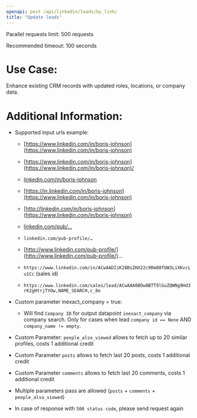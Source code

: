 ```yaml
---
openapi: post /api/linkedin/leads/by_link/
title: "Update leads"
---
```


Parallel requests limit: 500 requests

Recommended timeout: 100 seconds

# Use Case:
Enhance existing CRM records with updated roles, locations, or company data.

# Additional Information:
- Supported input urls example:
    
    - [https://www.linkedin.com/in/boris-johnson](https://www.linkedin.com/in/boris-johnson)
        
    - [https://www.linkedin.com/in/boris-johnson](https://www.linkedin.com/in/boris-johnson)/
        
    - [linkedin.com/in/boris-johnson](https://www.linkedin.com/in/boris-johnson)
        
    - [https://in.linkedin.com/in/boris-johnson](https://www.linkedin.com/in/boris-johnson)
        
    - [http://linkedin.com/in/boris-johnson](https://www.linkedin.com/in/boris-johnson)
        
    - <ins>linkedin.com/pub/...</ins>
        
    - `linkedin.com/pub-profile/…`
        
    - [http://www.linkedin.com/pub-profile/](http://www.linkedin.com/pub-profile/)...
        
    - `https://www.linkedin.com/in/ACwAADIiK28BsZHX22c9Rm80fUW3LiXKvcLu1Cc` (sales id)
        
    - `https://www.linkedin.com/sales/lead/ACwAAA0BOw8BTT9lGuZQWNg9Hd3rK2gHtrjTYOw,NAME_SEARCH,c_8o`
        
- Custom parameter inexact_company = true:
    
    - Will find `Company ID` for output datapoint `inexact_company` via company search. Only for cases when lead `company id == None` AND `company_name != empty`.
        
- Custom Parameter: `people_also_viewed` allows to fetch up to 20 similar profiles, costs 1 additional credit
    
- Custom Parameter `posts` allows to fetch last 20 posts, costs 1 additional credit
    
- Custom Parameter `comments` allows to fetch last 20 comments, costs 1 additional credit
    
- Multiple parameters pass are allowed (`posts` + `comments` + `people_also_viewed`)
    
- In case of response with `500 status code`, please send request again
